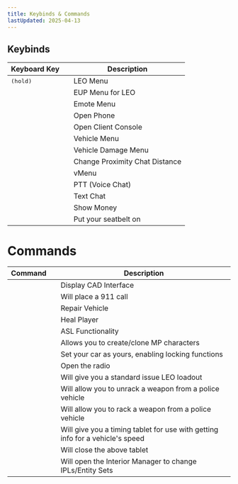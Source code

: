 ```yaml
---
title: Keybinds & Commands
lastUpdated: 2025-04-13
---
```



## Keybinds

| **Keyboard Key**            |     | **Description**                |
| --------------------------- | --- | ------------------------------ |
| <Kbd windows="F1" /> (hold) |     | LEO Menu                       |
| <Kbd windows="F3" />        |     | EUP Menu for LEO               |
| <Kbd windows="F4" />        |     | Emote Menu                     |
| <Kbd windows="F7" />        |     | Open Phone                     |
| <Kbd windows="F8" />        |     | Open Client Console            |
| <Kbd windows="F9" />        |     | Vehicle Menu                   |
| <Kbd windows="F10" />       |     | Vehicle Damage Menu            |
| <Kbd windows="F11" />       |     | Change Proximity Chat Distance |
| <Kbd windows="M" />         |     | vMenu                          |
| <Kbd windows="N" />         |     | PTT (Voice Chat)               |
| <Kbd windows="T" />         |     | Text Chat                      |
| <Kbd windows="Z" />         |     | Show Money                     |
| <Kbd windows="CTRL+Z" />    |     | Put your seatbelt on           |

# Commands

| **Command**                             |     | **Description**                                                               |
| --------------------------------------- | --- | ----------------------------------------------------------------------------- |
| <Kbd windows="/tablet" />               |     | Display CAD Interface                                                         |
| <Kbd windows="/911" /> |     | Will place a 911 call                                                         |
| <Kbd windows="/repair" />               |     | Repair Vehicle                                                                |
| <Kbd windows="/heal" />                 |     | Heal Player                                                                   |
| <Kbd windows="/asl" />                  |     | ASL Functionality                                                             |
| <Kbd windows="/manageme" />             |     | Allows you to create/clone MP characters                                      |
| <Kbd windows="/mycar" />                |     | Set your car as yours, enabling locking functions                             |
| <Kbd windows="/radio" />                |     | Open the radio                                                                |
| <Kbd windows="/loadout" />              |     | Will give you a standard issue LEO loadout                                    |
| <Kbd windows="/unrack" />               |     | Will allow you to unrack a weapon from a police vehicle                       |
| <Kbd windows="/rack" />                 |     | Will allow you to rack a weapon from a police vehicle                         |
| <Kbd windows="/timingtool" />           |     | Will give you a timing tablet for use with getting info for a vehicle's speed |
| <Kbd windows="/closetimingtool" />      |     | Will close the above tablet                                                   |
| <Kbd windows="/interiormanager" />      |     | Will open the Interior Manager to change IPLs/Entity Sets                     |
